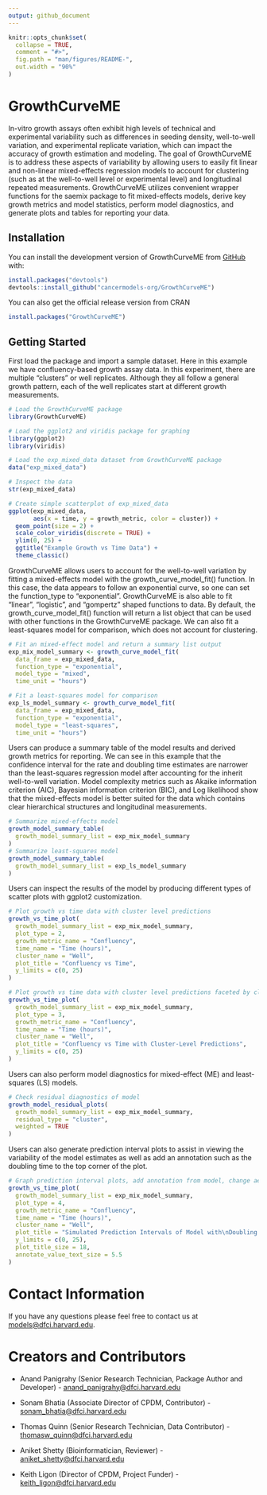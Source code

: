 ```yaml
---
output: github_document
---
```


<!-- README.md is generated from README.Rmd. Please edit that file -->

```r
knitr::opts_chunk$set(
  collapse = TRUE,
  comment = "#>",
  fig.path = "man/figures/README-",
  out.width = "90%"
)
```

# GrowthCurveME

<!-- badges: start -->

<!-- badges: end -->

In-vitro growth assays often exhibit high levels of technical and experimental variability such as differences in seeding density, well-to-well variation, and experimental replicate variation, which can impact the accuracy of growth estimation and modeling. The goal of GrowthCurveME is to address these aspects of variability by allowing users to easily fit linear and non-linear mixed-effects regression models to account for clustering (such as at the well-to-well level or experimental level) and longitudinal repeated measurements. GrowthCurveME utilizes convenient wrapper functions for the saemix package to fit mixed-effects models, derive key growth metrics and model statistics, perform model diagnostics, and generate plots and tables for reporting your data.

## Installation

You can install the development version of GrowthCurveME from [GitHub](https://github.com/) with:

``` r
install.packages("devtools")
devtools::install_github("cancermodels-org/GrowthCurveME")
```

You can also get the official release version from CRAN

``` r
install.packages("GrowthCurveME")
```

## Getting Started

First load the package and import a sample dataset. Here in this example we have confluency-based growth assay data. In this experiment, there are multiple "clusters" or well replicates. Although they all follow a general growth pattern, each of the well replicates start at different growth measurements.

```r
# Load the GrowthCurveME package
library(GrowthCurveME)

# Load the ggplot2 and viridis package for graphing
library(ggplot2)
library(viridis)

# Load the exp_mixed_data dataset from GrowthCurveME package
data("exp_mixed_data")

# Inspect the data
str(exp_mixed_data)

# Create simple scatterplot of exp_mixed_data
ggplot(exp_mixed_data,
       aes(x = time, y = growth_metric, color = cluster)) +
  geom_point(size = 2) +
  scale_color_viridis(discrete = TRUE) +
  ylim(0, 25) +
  ggtitle("Example Growth vs Time Data") +
  theme_classic()

```

GrowthCurveME allows users to account for the well-to-well variation by fitting a mixed-effects model with the growth_curve_model_fit() function. In this case, the data appears to follow an exponential curve, so one can set the function_type to "exponential". GrowthCurveME is also able to fit "linear", "logistic", and "gompertz" shaped functions to data. By default, the growth_curve_model_fit() function will return a list object that can be used with other functions in the GrowthCurveME package. We can also fit a least-squares model for comparison, which does not account for clustering.

```r
# Fit an mixed-effect model and return a summary list output
exp_mix_model_summary <- growth_curve_model_fit(
  data_frame = exp_mixed_data,
  function_type = "exponential",
  model_type = "mixed",
  time_unit = "hours")

# Fit a least-squares model for comparison
exp_ls_model_summary <- growth_curve_model_fit(
  data_frame = exp_mixed_data,
  function_type = "exponential",
  model_type = "least-squares",
  time_unit = "hours")

```

Users can produce a summary table of the model results and derived growth metrics for reporting. We can see in this example that the confidence interval for the rate and doubling time estimates are narrower than the least-squares regression model after accounting for the inherit well-to-well variation. Model complexity metrics such as Akaike information criterion (AIC), Bayesian information criterion (BIC), and Log likelihood show that the mixed-effects model is better suited for the data which contains clear hierarchical structures and longitudinal measurements.

```r
# Summarize mixed-effects model
growth_model_summary_table(
  growth_model_summary_list = exp_mix_model_summary
)
# Summarize least-squares model
growth_model_summary_table(
  growth_model_summary_list = exp_ls_model_summary
)
```

Users can inspect the results of the model by producing different types of scatter plots with ggplot2 customization.

```r
# Plot growth vs time data with cluster level predictions 
growth_vs_time_plot(
  growth_model_summary_list = exp_mix_model_summary,
  plot_type = 2,
  growth_metric_name = "Confluency",
  time_name = "Time (hours)",
  cluster_name = "Well",
  plot_title = "Confluency vs Time",
  y_limits = c(0, 25)
)

# Plot growth vs time data with cluster level predictions faceted by cluster
growth_vs_time_plot(
  growth_model_summary_list = exp_mix_model_summary,
  plot_type = 3,
  growth_metric_name = "Confluency",
  time_name = "Time (hours)",
  cluster_name = "Well",
  plot_title = "Confluency vs Time with Cluster-Level Predictions",
  y_limits = c(0, 25)
)

```

Users can also perform model diagnostics for mixed-effect (ME) and least-squares (LS) models.

```r
# Check residual diagnostics of model
growth_model_residual_plots(
  growth_model_summary_list = exp_mix_model_summary,
  residual_type = "cluster",
  weighted = TRUE
)

```

Users can also generate prediction interval plots to assist in viewing the variability of the model estimates as well as add an annotation such as the doubling time to the top corner of the plot.

```r
# Graph prediction interval plots, add annotation from model, change aesthetics
growth_vs_time_plot(
  growth_model_summary_list = exp_mix_model_summary,
  plot_type = 4,
  growth_metric_name = "Confluency",
  time_name = "Time (hours)",
  cluster_name = "Well",
  plot_title = "Simulated Prediction Intervals of Model with\nDoubling Time 95%CI Annotation",
  y_limits = c(0, 25),
  plot_title_size = 18,
  annotate_value_text_size = 5.5
)

```

# Contact Information

If you have any questions please feel free to contact us at [models\@dfci.harvard.edu](mailto:models@dfci.harvard.edu).

# Creators and Contributors

-   Anand Panigrahy (Senior Research Technician, Package Author and Developer) - [anand_panigrahy\@dfci.harvard.edu](mailto:anand_panigrahy@dfci.harvard.edu)

-   Sonam Bhatia (Associate Director of CPDM, Contributor) - [sonam_bhatia\@dfci.harvard.edu](mailto:sonam_bhatia@dfci.harvard.edu)

-   Thomas Quinn (Senior Research Technician, Data Contributor) - [thomasw_quinn\@dfci.harvard.edu](mailto:thomasw_quinn@dfci.harvard.edu)

-   Aniket Shetty (Bioinformatician, Reviewer) - [aniket_shetty\@dfci.harvard.edu](mailto:aniket_shetty@dfci.harvard.edu)

-   Keith Ligon (Director of CPDM, Project Funder) - [keith_ligon\@dfci.harvard.edu](mailto:keith_ligon@dfci.harvard.edu)
